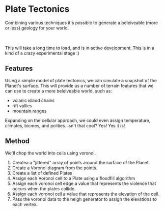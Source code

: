 
# Plate Tectonics

Combining various techniques it's possible to generate a beleiveable (more or less) geology for your world.

<br />
<TectoncisExample />
<br />

<Callout type="warning" emoji="⚠️">
  This will take a long time to load, and is in active development. This is in a
  kind of a crazy experimental stage :)
</Callout>

## Features

Using a simple model of plate tectonics, we can simulate a snapshot of the Planet's
surface. This will provide us a number of terrain features that we can use to create a more beleiveable world, such as:

- volanic island chains
- rift vallies
- mountain ranges

Expanding on the cellular approach, we could even assign temperature, climates, biomes, and polities. Isn't that cool? Yes! Yes it is!

## Method

We'll chop the world into cells using voronoi.

1. Createa a "jittered" array of points around the surface of the Planet.
2. Create a Voronoi diagram from the points.
3. Create a list of defined Plates
4. Assign each Voronoi cell to a Plate using a floodfill algorithm
5. Assign each voronoi cell edge a value that represents the violence that occurs when
   the plates collide.
6. Assign each voronoi cell a value that represents the elevation of the cell.
7. Pass the voronoi data to the heigh generator to assign the elevations to each vertex.
